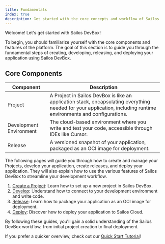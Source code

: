 ```yaml
---
title: Fundamentals
index: true
description: Get started with the core concepts and workflow of Sailos DevBox
---
```


Welcome! Let's get started with Sailos DevBox!

To begin, you should familiarize yourself with the core components and features of the platform. The goal of this section is to guide you through the fundamental steps of creating, developing, releasing, and deploying your application using Sailos DevBox.

## Core Components

| Component | Description |
|-----------|-------------|
| Project | A Project in Sailos DevBox is like an application stack, encapsulating everything needed for your application, including runtime environments and configurations. |
| Development Environment | The cloud-based environment where you write and test your code, accessible through IDEs like Cursor. |
| Release | A versioned snapshot of your application, packaged as an OCI image for deployment. |

The following pages will guide you through how to create and manage your Projects, develop your application, create releases, and deploy your application. They will also explain how to use the various features of Sailos DevBox to streamline your development workflow.

1. [Create a Project](./fundamentals/create-a-project): Learn how to set up a new project in Sailos DevBox.
2. [Develop](./fundamentals/develop): Understand how to connect to your development environment and write code.
3. [Release](./fundamentals/release): Learn how to package your application as an OCI image for deployment.
4. [Deploy](./fundamentals/deploy): Discover how to deploy your application to Sailos Cloud.

By following these guides, you'll gain a solid understanding of the Sailos DevBox workflow, from initial project creation to final deployment.

If you prefer a quicker overview, check out our [Quick Start Tutorial](/docs/quick-start)!